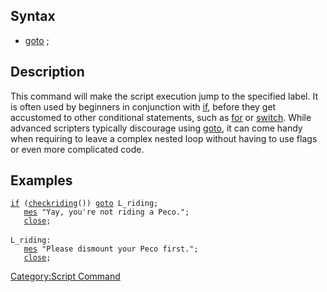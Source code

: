 == Syntax ==
* [[goto]] <label>;

== Description ==
This command will make the script execution jump to the specified label. It is often used by beginners in conjunction with [[if]], before they get accustomed to other conditional statements, such as [[for]] or [[switch]]. While advanced scripters typically discourage using [[goto]], it can come handy when requiring to leave a complex nested loop without having to use flags or even more complicated code.

== Examples ==
 [[if]] ([[checkriding]]()) [[goto]] L_riding;
 	[[mes]] "Yay, you're not riding a Peco.";
 	[[close]];
 
 L_riding:
 	[[mes]] "Please dismount your Peco first.";
 	[[close]];

[[Category:Script Command]]
